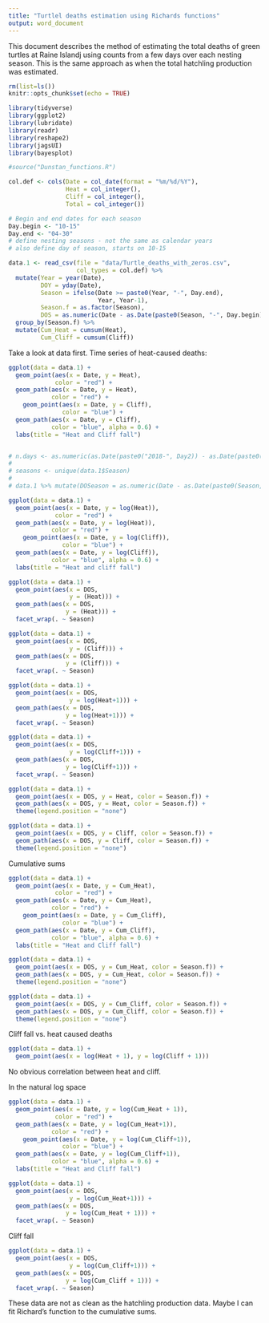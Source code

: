 ```yaml
---
title: "Turtlel deaths estimation using Richards functions"
output: word_document
---
```


This document describes the method of estimating the total deaths of green turtles at Raine Islandj using counts from a few days over each nesting season. This is the same approach as when the total hatchling production was estimated. 

```r
rm(list=ls())
knitr::opts_chunk$set(echo = TRUE)

library(tidyverse)
library(ggplot2)
library(lubridate)
library(readr)
library(reshape2)
library(jagsUI)
library(bayesplot)

#source("Dunstan_functions.R")

col.def <- cols(Date = col_date(format = "%m/%d/%Y"),
                Heat = col_integer(),
                Cliff = col_integer(),
                Total = col_integer())

# Begin and end dates for each season
Day.begin <- "10-15"
Day.end <- "04-30"
# define nesting seasons - not the same as calendar years
# also define day of season, starts on 10-15

data.1 <- read_csv(file = "data/Turtle_deaths_with_zeros.csv",
                   col_types = col.def) %>% 
  mutate(Year = year(Date),
         DOY = yday(Date),
         Season = ifelse(Date >= paste0(Year, "-", Day.end), 
                         Year, Year-1),
         Season.f = as.factor(Season), 
         DOS = as.numeric(Date - as.Date(paste0(Season, "-", Day.begin)))) %>%  
  group_by(Season.f) %>%
  mutate(Cum_Heat = cumsum(Heat),
         Cum_Cliff = cumsum(Cliff))

```

Take a look at data first. Time series of heat-caused deaths:

```r
ggplot(data = data.1) + 
  geom_point(aes(x = Date, y = Heat),
             color = "red") + 
  geom_path(aes(x = Date, y = Heat),
            color = "red") + 
    geom_point(aes(x = Date, y = Cliff),
               color = "blue") + 
  geom_path(aes(x = Date, y = Cliff),
            color = "blue", alpha = 0.6) +
  labs(title = "Heat and Cliff fall")


# n.days <- as.numeric(as.Date(paste0("2018-", Day2)) - as.Date(paste0("2017-", Day1)))
# 
# seasons <- unique(data.1$Season)
# 
# data.1 %>% mutate(DOSeason = as.numeric(Date - as.Date(paste0(Season, "-", Day1)))) -> data.3
```

```r
ggplot(data = data.1) + 
  geom_point(aes(x = Date, y = log(Heat)),
             color = "red") + 
  geom_path(aes(x = Date, y = log(Heat)),
            color = "red") + 
    geom_point(aes(x = Date, y = log(Cliff)),
               color = "blue") + 
  geom_path(aes(x = Date, y = log(Cliff)),
            color = "blue", alpha = 0.6) + 
  labs(title = "Heat and cliff fall")
```


```r
ggplot(data = data.1) + 
  geom_point(aes(x = DOS, 
                 y = (Heat))) + 
  geom_path(aes(x = DOS,
                y = (Heat))) +
  facet_wrap(. ~ Season)

```



```r
ggplot(data = data.1) + 
  geom_point(aes(x = DOS, 
                 y = (Cliff))) + 
  geom_path(aes(x = DOS,
                y = (Cliff))) +
  facet_wrap(. ~ Season)

```



```r
ggplot(data = data.1) + 
  geom_point(aes(x = DOS, 
                 y = log(Heat+1))) + 
  geom_path(aes(x = DOS,
                y = log(Heat+1))) +
  facet_wrap(. ~ Season)

```



```r
ggplot(data = data.1) + 
  geom_point(aes(x = DOS, 
                 y = log(Cliff+1))) + 
  geom_path(aes(x = DOS,
                y = log(Cliff+1))) +
  facet_wrap(. ~ Season)

```


```r
ggplot(data = data.1) + 
  geom_point(aes(x = DOS, y = Heat, color = Season.f)) + 
  geom_path(aes(x = DOS, y = Heat, color = Season.f)) +
  theme(legend.position = "none")
```


```r
ggplot(data = data.1) + 
  geom_point(aes(x = DOS, y = Cliff, color = Season.f)) + 
  geom_path(aes(x = DOS, y = Cliff, color = Season.f)) +
  theme(legend.position = "none")
```


Cumulative sums

```r
ggplot(data = data.1) + 
  geom_point(aes(x = Date, y = Cum_Heat),
             color = "red") + 
  geom_path(aes(x = Date, y = Cum_Heat),
            color = "red") + 
    geom_point(aes(x = Date, y = Cum_Cliff),
               color = "blue") + 
  geom_path(aes(x = Date, y = Cum_Cliff),
            color = "blue", alpha = 0.6) +
  labs(title = "Heat and Cliff fall")
```


```r
ggplot(data = data.1) + 
  geom_point(aes(x = DOS, y = Cum_Heat, color = Season.f)) + 
  geom_path(aes(x = DOS, y = Cum_Heat, color = Season.f)) +
  theme(legend.position = "none")
```



```r
ggplot(data = data.1) + 
  geom_point(aes(x = DOS, y = Cum_Cliff, color = Season.f)) + 
  geom_path(aes(x = DOS, y = Cum_Cliff, color = Season.f)) +
  theme(legend.position = "none")
```


Cliff fall vs. heat caused deaths

```r
ggplot(data = data.1) + 
  geom_point(aes(x = log(Heat + 1), y = log(Cliff + 1)))
```

No obvious correlation between heat and cliff.

In the natural log space

```r
ggplot(data = data.1) + 
  geom_point(aes(x = Date, y = log(Cum_Heat + 1)),
             color = "red") + 
  geom_path(aes(x = Date, y = log(Cum_Heat+1)),
            color = "red") + 
    geom_point(aes(x = Date, y = log(Cum_Cliff+1)),
               color = "blue") + 
  geom_path(aes(x = Date, y = log(Cum_Cliff+1)),
            color = "blue", alpha = 0.6) +
  labs(title = "Heat and Cliff fall")
```



```r
ggplot(data = data.1) + 
  geom_point(aes(x = DOS, 
                 y = log(Cum_Heat+1))) + 
  geom_path(aes(x = DOS,
                y = log(Cum_Heat + 1))) +
  facet_wrap(. ~ Season)

```

Cliff fall

```r
ggplot(data = data.1) + 
  geom_point(aes(x = DOS, 
                 y = log(Cum_Cliff+1))) + 
  geom_path(aes(x = DOS,
                y = log(Cum_Cliff + 1))) +
  facet_wrap(. ~ Season)

```

These data are not as clean as the hatchling production data. Maybe I can fit Richard's function to the cumulative sums. 

